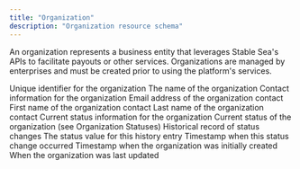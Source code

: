 ```yaml
---
title: "Organization"
description: "Organization resource schema"
---
```


An organization represents a business entity that leverages Stable Sea's APIs to facilitate payouts or other services. Organizations are managed by enterprises and must be created prior to using the platform's services.

<ResponseField name="id" type="string">
  Unique identifier for the organization
</ResponseField>

<ResponseField name="name" type="string">
  The name of the organization
</ResponseField>

<ResponseField name="contact" type="object">
  Contact information for the organization
</ResponseField>

<ResponseField name="contact.email" type="string">
  Email address of the organization contact
</ResponseField>

<ResponseField name="contact.first_name" type="string">
  First name of the organization contact
</ResponseField>

<ResponseField name="contact.last_name" type="string">
  Last name of the organization contact
</ResponseField>

<ResponseField name="status" type="object">
  Current status information for the organization
</ResponseField>

<ResponseField name="status.current_status" type="string">
  Current status of the organization (see Organization Statuses)
</ResponseField>

<ResponseField name="status.status_history" type="object[]">
  Historical record of status changes
</ResponseField>

<ResponseField name="status.status_history[].status" type="string">
  The status value for this history entry
</ResponseField>

<ResponseField name="status.status_history[].created_at" type="string">
  Timestamp when this status change occurred
</ResponseField>

<ResponseField name="created_at" type="string">
  Timestamp when the organization was initially created
</ResponseField>

<ResponseField name="updated_at" type="string">
  When the organization was last updated
</ResponseField>
